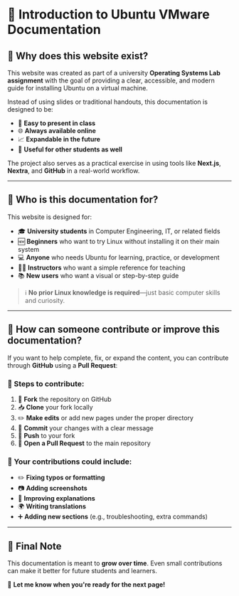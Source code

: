 # 🚀 Introduction to Ubuntu VMware Documentation

## 🤔 Why does this website exist?

This website was created as part of a university **Operating Systems Lab assignment** with the goal of providing a clear, accessible, and modern guide for installing Ubuntu on a virtual machine.

Instead of using slides or traditional handouts, this documentation is designed to be:

- 🎯 **Easy to present in class**
- 🌐 **Always available online**
- 📈 **Expandable in the future**
- 👥 **Useful for other students as well**

The project also serves as a practical exercise in using tools like **Next.js**, **Nextra**, and **GitHub** in a real-world workflow.

---

## 🎯 Who is this documentation for?

This website is designed for:

- 🎓 **University students** in Computer Engineering, IT, or related fields
- 🆕 **Beginners** who want to try Linux without installing it on their main system
- 💻 **Anyone** who needs Ubuntu for learning, practice, or development
- 👨‍🏫 **Instructors** who want a simple reference for teaching
- 📚 **New users** who want a visual or step-by-step guide

> ℹ️ **No prior Linux knowledge is required**—just basic computer skills and curiosity.

---

## 🤝 How can someone contribute or improve this documentation?

If you want to help complete, fix, or expand the content, you can contribute through **GitHub** using a **Pull Request**:

### 📝 Steps to contribute:

1. 🍴 **Fork** the repository on GitHub
2. 📥 **Clone** your fork locally
3. ✏️ **Make edits** or add new pages under the proper directory
4. 💾 **Commit** your changes with a clear message
5. 🚀 **Push** to your fork
6. 🔄 **Open a Pull Request** to the main repository

### 🎨 Your contributions could include:

- ✏️ **Fixing typos or formatting**
- 📷 **Adding screenshots**
- 📖 **Improving explanations**
- 🌍 **Writing translations**
- ➕ **Adding new sections** (e.g., troubleshooting, extra commands)

---

## 📝 Final Note

This documentation is meant to **grow over time**. Even small contributions can make it better for future students and learners.

🎉 **Let me know when you're ready for the next page!**
